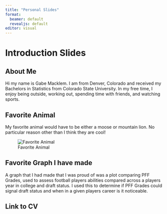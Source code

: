 ```yaml
---
title: "Personal Slides"
format: 
  beamer: default
  revealjs: default
editor: visual
---
```


# Introduction Slides

## About Me

Hi my name is Gabe Macklem. I am from Denver, Colorado and received my Bachelors in Statistics from Colorado State University. In my free time, I enjoy being outside, working out, spending time with friends, and watching sports. 


## Favorite Animal

My favorite animal would have to be either a moose or mountain lion. No particular reason other than I think they are cool!

![Favorite Animal](generated-image-1.png)

## Favorite Graph I have made

A graph that I had made that I was proud of was a plot comparing PFF Grades, used to assess football players abilities compared across a players year in college and draft status. I used this to determine if PFF Grades could signal draft status and when in a given players career is it noticeable.



## Link to CV


